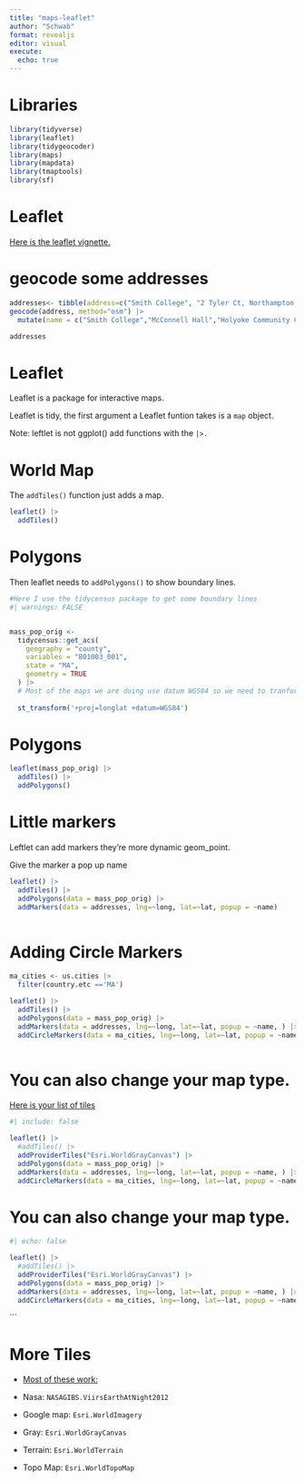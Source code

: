 ```yaml
---
title: "maps-leaflet"
author: "Schwab"
format: revealjs
editor: visual
execute:
  echo: true
---
```


# Libraries

```r
library(tidyverse)
library(leaflet)
library(tidygeocoder)
library(maps)
library(mapdata)
library(tmaptools)
library(sf)
```

<!-- Let's find the latitude and longitude for a couple of places. -->

# Leaflet

[Here is the leaflet vignette.](https://rstudio.github.io/leaflet/)

# geocode some addresses

```r

addresses<- tibble(address=c("Smith College", "2 Tyler Ct, Northampton, MA 01060", "Holyoke Community College")) |>
geocode(address, method="osm") |>
  mutate(name = c("Smith College","McConnell Hall","Holyoke Community College"))

addresses
```

<!-- Let's plot those with ggplot. -->

<!-- ```{r} -->

<!-- ggplot(addresses) + -->

<!--   geom_point(aes(long,lat))  -->

<!--   #coord_quickmap() -->

<!-- ``` -->

<!-- Not very exciting. We'll add it it in a moment. -->

<!-- Let's build a map of Massachusetts with the map_data() function -->

<!-- ```{r} -->

<!-- ma_counties <- map_data("county", "massachusetts") %>%  -->

<!--   select( long, lat, group, id = subregion) -->

<!-- head(ma_counties) -->

<!-- ``` -->

<!-- Notice there are a lot of points for barnstable. Those are the vertices of a polygon. Let's draw the polygon with the points. -->

<!-- ```{r} -->

<!-- ma_counties |> ggplot(aes(long,lat,group=group))+ -->

<!--   geom_polygon(fill = "white", colour = "grey50")+ -->

<!--   geom_point()+ -->

<!--   coord_quickmap() -->

<!-- ``` -->

<!-- Let's grab just Massachusetts cities from the data frame us.cities. -->

<!-- ```{r} -->

<!-- ma_cities <- us.cities %>%  -->

<!--   filter(country.etc =="MA") |> -->

<!--   select(name, long, lat) -->

<!-- head(ma_cities) -->

<!-- ``` -->

<!-- Exercise: Plot MA cities onto our county map. -->

<!-- ```{r} -->

<!-- ma_counties |> ggplot(aes(long,lat))+ -->

<!--   geom_polygon(fill = "white", colour = "grey50",aes(group=group)) + -->

<!--   #geom_point(data=ma_cities,.......) -->

<!--   coord_quickmap() -->

<!-- ``` -->

<!-- ```{r} -->

<!-- class(ma_counties) -->

<!-- class(ma_cities) -->

<!-- ``` -->

<!-- Let's get some more accurate government data. -->

<!-- [Go here](https://www.census.gov/geographies/mapping-files/time-series/geo/cartographic-boundary.html) and download some shape files. -->

<!-- Saving them will be a bit of work. First we need to find those files. -->

<!-- ```{r} -->

<!-- states <- read_sf("~/Documents/MTH_190_Intro_to_DS/course-materials/cb_2021_us_state_500k") |> -->

<!--   sf::st_transform('+proj=longlat +datum=WGS84') -->

<!-- counties <- read_sf("~/Documents/MTH_190_Intro_to_DS/course-materials/cb_2021_us_county_5m") |> -->

<!--   st_transform('+proj=longlat +datum=WGS84') -->

<!-- ``` -->

# Leaflet

Leaflet is a package for interactive maps.

Leaflet is tidy, the first argument a Leaflet funtion takes is a `map` object.

Note: leftlet is not ggplot() add functions with the `|>.`

# World Map

The `addTiles()` function just adds a map.

```r

leaflet() |>
  addTiles() 
```

# Polygons

Then leaflet needs to `addPolygons()` to show boundary lines.

```r
#Here I use the tidycensus package to get some boundary lines
#| warnings: FALSE


mass_pop_orig <- 
  tidycensus::get_acs(
    geography = "county", 
    variables = "B01003_001", 
    state = "MA",
    geometry = TRUE
  ) |>
  # Most of the maps we are duing use datum WGS84 so we need to tranform to that. See the datnum wikipedia page.
  
  st_transform('+proj=longlat +datum=WGS84')

```

# Polygons

```r
leaflet(mass_pop_orig) |>
  addTiles() |>
  addPolygons()
```

# Little markers

Leftlet can add markers they're more dynamic geom_point.

Give the marker a pop up name

```r

leaflet() |>
  addTiles() |>
  addPolygons(data = mass_pop_orig) |>
  addMarkers(data = addresses, lng=~long, lat=~lat, popup = ~name)
  
```

# Adding Circle Markers

```r
ma_cities <- us.cities |>
  filter(country.etc =='MA')

leaflet() |>
  addTiles() |>
  addPolygons(data = mass_pop_orig) |>
  addMarkers(data = addresses, lng=~long, lat=~lat, popup = ~name, ) |>
  addCircleMarkers(data = ma_cities, lng=~long, lat=~lat, popup = ~name, color='black',clusterOptions = markerClusterOptions() ) 
  
```

# You can also change your map type.

[Here is your list of tiles](http://leaflet-extras.github.io/leaflet-providers/preview/index.html)

```r
#| include: false

leaflet() |>
  #addTiles() |>
  addProviderTiles("Esri.WorldGrayCanvas") |>
  addPolygons(data = mass_pop_orig) |>
  addMarkers(data = addresses, lng=~long, lat=~lat, popup = ~name, ) |>
  addCircleMarkers(data = ma_cities, lng=~long, lat=~lat, popup = ~name, color='black',clusterOptions = markerClusterOptions() ) 
```

# You can also change your map type.

```r
#| echo: false

leaflet() |>
  #addTiles() |>
  addProviderTiles("Esri.WorldGrayCanvas") |>
  addPolygons(data = mass_pop_orig) |>
  addMarkers(data = addresses, lng=~long, lat=~lat, popup = ~name, ) |>
  addCircleMarkers(data = ma_cities, lng=~long, lat=~lat, popup = ~name, color='black',clusterOptions = markerClusterOptions() ) 
```

\`\`\`

# More Tiles

-   [Most of these work:](http://leaflet-extras.github.io/leaflet-providers/preview/index.html)

-   Nasa: `NASAGIBS.ViirsEarthAtNight2012`

-   Google map: `Esri.WorldImagery`

-   Gray: `Esri.WorldGrayCanvas`

-   Terrain: `Esri.WorldTerrain`

-   Topo Map: `Esri.WorldTopoMap`
